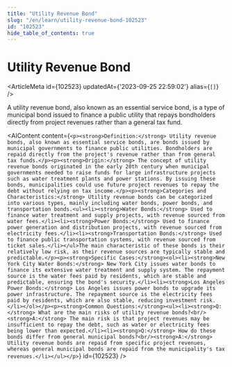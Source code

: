 ```yaml
---
title: "Utility Revenue Bond"
slug: "/en/learn/utility-revenue-bond-102523"
id: "102523"
hide_table_of_contents: true
---
```



# Utility Revenue Bond

<ArticleMeta id={102523} updatedAt={'2023-09-25 22:59:02'} alias={`[]`} />
<div className='border-solid border-b border-t-0 my-4 border-[var(--ifm-color-gray-300)]' />

A utility revenue bond, also known as an essential service bond, is a type of municipal bond issued to finance a public utility that repays bondholders directly from project revenues rather than a general tax fund.

<AIContent content={`<p><strong>Definition:</strong> Utility revenue bonds, also known as essential service bonds, are bonds issued by municipal governments to finance public utilities. Bondholders are repaid directly from the project's revenue rather than from general tax funds.</p><p><strong>Origin:</strong> The concept of utility revenue bonds originated in the early 20th century when municipal governments needed to raise funds for large infrastructure projects such as water treatment plants and power stations. By issuing these bonds, municipalities could use future project revenues to repay the debt without relying on tax income.</p><p><strong>Categories and Characteristics:</strong> Utility revenue bonds can be categorized into various types, mainly including water bonds, power bonds, and transportation bonds.<ul><li><strong>Water Bonds:</strong> Used to finance water treatment and supply projects, with revenue sourced from water fees.</li><li><strong>Power Bonds:</strong> Used to finance power generation and distribution projects, with revenue sourced from electricity fees.</li><li><strong>Transportation Bonds:</strong> Used to finance public transportation systems, with revenue sourced from ticket sales.</li></ul>The main characteristic of these bonds is their relatively low risk, as their revenue sources are typically stable and predictable.</p><p><strong>Specific Cases:</strong><ol><li><strong>New York City Water Bonds:</strong> New York City issues water bonds to finance its extensive water treatment and supply system. The repayment source is the water fees paid by residents, which are stable and predictable, ensuring the bond's security.</li><li><strong>Los Angeles Power Bonds:</strong> Los Angeles issues power bonds to upgrade its power infrastructure. The repayment source is the electricity fees paid by residents, which are also stable, reducing investment risk.</li></ol></p><p><strong>Common Questions:</strong><ul><li><strong>Q:</strong> What are the main risks of utility revenue bonds?<br/><strong>A:</strong> The main risk is that project revenues may be insufficient to repay the debt, such as water or electricity fees being lower than expected.</li><li><strong>Q:</strong> How do these bonds differ from general municipal bonds?<br/><strong>A:</strong> Utility revenue bonds are repaid from specific project revenues, whereas general municipal bonds are repaid from the municipality's tax revenues.</li></ul></p>`} id={102523} />
